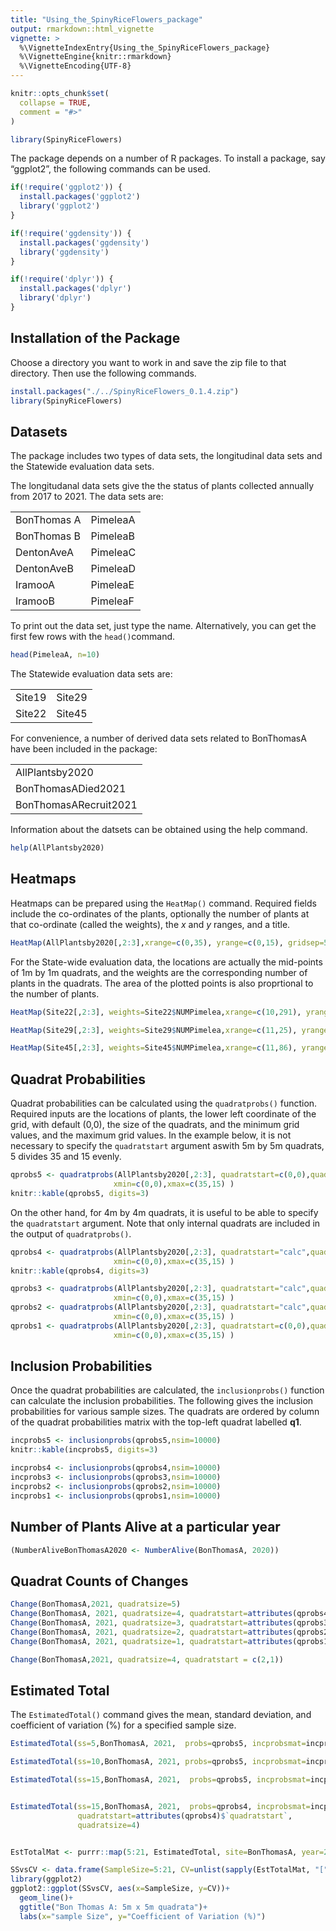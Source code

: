 ---
title: "Using_the_SpinyRiceFlowers_package"
output: rmarkdown::html_vignette
vignette: >
  %\VignetteIndexEntry{Using_the_SpinyRiceFlowers_package}
  %\VignetteEngine{knitr::rmarkdown}
  %\VignetteEncoding{UTF-8}
---

```{r, include = FALSE}
knitr::opts_chunk$set(
  collapse = TRUE,
  comment = "#>"
)
```

```{r setup}
library(SpinyRiceFlowers)
```

The package depends on a number of R packages. To install a package, say "ggplot2", the following commands can be used. 

```{r, eval=TRUE}
if(!require('ggplot2')) {
  install.packages('ggplot2')
  library('ggplot2')
}

if(!require('ggdensity')) {
  install.packages('ggdensity')
  library('ggdensity')
}

if(!require('dplyr')) {
  install.packages('dplyr')
  library('dplyr')
}


```


## Installation of the Package

Choose a directory you want to work in and save the zip file to that directory. Then use the following commands.

```{r, eval=FALSE}

install.packages("./../SpinyRiceFlowers_0.1.4.zip")
library(SpinyRiceFlowers)
```

## Datasets

The package includes two types of data sets, the longitudinal data sets and the Statewide evaluation data sets.

The longitudanal data sets give the the status of plants collected annually from 2017 to 2021. The data sets are:

|             |          |
|-------------|----------|
| BonThomas A | PimeleaA |
| BonThomas B | PimeleaB |
| DentonAveA  | PimeleaC |
| DentonAveB  | PimeleaD |
| IramooA     | PimeleaE |
| IramooB     | PimeleaF |


To print out the data set, just type the name. Alternatively, you can get the first few rows with the `head()`command.

```{r, echo=TRUE}
head(PimeleaA, n=10)
```


The Statewide evaluation data sets are:

|        |        |
|--------|--------|
| Site19 | Site29 |
| Site22 | Site45 |

For convenience, a number of derived data sets related to BonThomasA have been included in the package:

|                       |
|-----------------------|
| AllPlantsby2020       | 
| BonThomasADied2021    | 
| BonThomasARecruit2021 |

Information about the datsets can be obtained using the help command.

```{r, eval=FALSE}
help(AllPlantsby2020)
```

## Heatmaps

Heatmaps can be prepared using the `HeatMap()` command. Required fields include the co-ordinates of the plants, optionally the  number of plants at that co-ordinate (called the weights), the $x$ and $y$ ranges, and a title.


```{r, echo=TRUE, warning=FALSE}
HeatMap(AllPlantsby2020[,2:3],xrange=c(0,35), yrange=c(0,15), gridsep=5, title="Heat map for Bon Thomas A")

```

For the State-wide evaluation data, the locations are actually the mid-points of 1m by 1m quadrats, and the weights are the corresponding number of plants in the quadrats. The area of the plotted points is also proprtional to the number of plants.



```{r, echo=TRUE, warning=FALSE, eval=FALSE}
HeatMap(Site22[,2:3], weights=Site22$NUMPimelea,xrange=c(10,291), yrange=c(1,19), gridsep=10,title="Heat map for Site 22")

```

```{r, echo=TRUE, warning=FALSE, eval=FALSE}
HeatMap(Site29[,2:3], weights=Site29$NUMPimelea,xrange=c(11,25), yrange=c(0,11), gridsep=5,title="Heat map for Site 29")

```


```{r, echo=TRUE, warning=FALSE, eval=FALSE}
HeatMap(Site45[,2:3], weights=Site45$NUMPimelea,xrange=c(11,86), yrange=c(11,263), gridsep=20,title="Heat map for Site 45")

```



## Quadrat Probabilities

Quadrat probabilities can be calculated using the `quadratprobs()` function. Required inputs are the locations of plants, the lower left coordinate of the grid, with default (0,0), the size of the quadrats, and the minimum grid values, and the maximum grid values. In the example below, it is not necessary to specify the `quadratstart` argument aswith 5m by 5m quadrats, 5 divides 35 and 15 evenly.

```{r, echo=TRUE, warning=FALSE}
qprobs5 <- quadratprobs(AllPlantsby2020[,2:3], quadratstart=c(0,0),quadratsize=5,
                       xmin=c(0,0),xmax=c(35,15) )
knitr::kable(qprobs5, digits=3)
```
On the other hand, for 4m by 4m quadrats, it is useful to be able to specify the `quadratstart` argument. Note that only internal quadrats are included in the output of `quadratprobs()`.


```{r, echo=TRUE, warning=FALSE}
qprobs4 <- quadratprobs(AllPlantsby2020[,2:3], quadratstart="calc",quadratsize=4,
                       xmin=c(0,0),xmax=c(35,15) )
knitr::kable(qprobs4, digits=3)
```

```{r, echo=TRUE, warning=FALSE}
qprobs3 <- quadratprobs(AllPlantsby2020[,2:3], quadratstart="calc",quadratsize=3,
                       xmin=c(0,0),xmax=c(35,15) )
qprobs2 <- quadratprobs(AllPlantsby2020[,2:3], quadratstart="calc",quadratsize=2,
                       xmin=c(0,0),xmax=c(35,15) )
qprobs1 <- quadratprobs(AllPlantsby2020[,2:3], quadratstart=c(0,0),quadratsize=1,
                       xmin=c(0,0),xmax=c(35,15) )
```

## Inclusion Probabilities

Once the quadrat probabilities are calculated, the `inclusionprobs()` function can calculate the inclusion probabilities.
The following gives the inclusion probabilities for various sample sizes. The quadrats are ordered by column of the quadrat probabilities matrix with the top-left quadrat labelled **q1**.

```{r, echo=TRUE, warning=FALSE}
incprobs5 <- inclusionprobs(qprobs5,nsim=10000)
knitr::kable(incprobs5, digits=3)
```

```{r, echo=TRUE, warning=FALSE}
incprobs4 <- inclusionprobs(qprobs4,nsim=10000)
incprobs3 <- inclusionprobs(qprobs3,nsim=10000)
incprobs2 <- inclusionprobs(qprobs2,nsim=10000)
incprobs1 <- inclusionprobs(qprobs1,nsim=10000)
```

## Number of Plants Alive at a particular year

```{r, echo=TRUE, warning=FALSE}
(NumberAliveBonThomasA2020 <- NumberAlive(BonThomasA, 2020))
```



## Quadrat Counts of Changes

```{r, echo=TRUE, warning=FALSE}
Change(BonThomasA,2021, quadratsize=5)
Change(BonThomasA, 2021, quadratsize=4, quadratstart=attributes(qprobs4)$`quadratstart`)
Change(BonThomasA, 2021, quadratsize=3, quadratstart=attributes(qprobs3)$`quadratstart`)
Change(BonThomasA, 2021, quadratsize=2, quadratstart=attributes(qprobs2)$`quadratstart`)
Change(BonThomasA, 2021, quadratsize=1, quadratstart=attributes(qprobs1)$`quadratstart`)
```

```{r, echo=TRUE, warning=TRUE}
Change(BonThomasA,2021, quadratsize=4, quadratstart = c(2,1))
```

## Estimated Total

The `EstimatedTotal()` command gives the mean, standard deviation, and coefficient of variation (%) for a specified sample size.

```{r, echo=TRUE, warning=FALSE}
EstimatedTotal(ss=5,BonThomasA, 2021,  probs=qprobs5, incprobsmat=incprobs5[,-1]) 

EstimatedTotal(ss=10,BonThomasA, 2021, probs=qprobs5, incprobsmat=incprobs5[,-1]) 

EstimatedTotal(ss=15,BonThomasA, 2021,  probs=qprobs5, incprobsmat=incprobs5[,-1]) 


EstimatedTotal(ss=15,BonThomasA, 2021,  probs=qprobs4, incprobsmat=incprobs4[,-1],
               quadratstart=attributes(qprobs4)$`quadratstart`,
               quadratsize=4) 


EstTotalMat <- purrr::map(5:21, EstimatedTotal, site=BonThomasA, year=2021, probs=qprobs5, incprobsmat =incprobs5[,-1])

SSvsCV <- data.frame(SampleSize=5:21, CV=unlist(sapply(EstTotalMat, "[", 3)))
library(ggplot2)
ggplot2::ggplot(SSvsCV, aes(x=SampleSize, y=CV))+
  geom_line()+
  ggtitle("Bon Thomas A: 5m x 5m quadrata")+
  labs(x="sample Size", y="Coefficient of Variation (%)")
```
